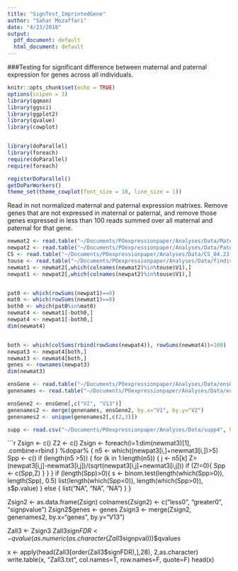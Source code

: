 ```yaml
---
title: "SignTest_ImprintedGene"
author: "Sahar Mozaffari"
date: "4/23/2018"
output:
  pdf_document: default
  html_document: default
---
```


###Testing for significant difference between maternal and paternal expression for genes across all individuals.


```r
knitr::opts_chunk$set(echo = TRUE)
options(scipen = 3)
library(qqman)
library(ggsci)
library(ggplot2)
library(qvalue)
library(cowplot)


library(doParallel)
library(foreach)
require(doParallel)
require(foreach)

registerDoParallel()
getDoParWorkers()
theme_set(theme_cowplot(font_size = 18, line_size = 1))
```
Read in not normalized maternal and paternal expression matrixes. 
Remove genes that are not expressed in maternal or paternal, and remove those genes expressed in less than 100 reads summed over all maternal and paternal for that gene.

```r
newmat2 <- read.table("~/Documents/POexpressionpaper/Analyses/Data/Maternal_gene_notnormalized_nodup_v19_20180423.txt", check.names = F)
newpat2 <- read.table("~/Documents/POexpressionpaper/Analyses/Data/Paternal_gene_notnormalized_nodup_v19_20180423.txt", check.names = F)
CS <- read.table("~/Documents/POexpressionpaper/Analyses/Data/CS_04.23.txt", check.names=F)
touse <- read.table("~/Documents/POexpressionpaper/Analyses/Data/findivs_touse_triosLCL")
newmat1 <- newmat2[,which(colnames(newmat2)%in%touse$V1),]
newpat1 <- newpat2[,which(colnames(newpat2)%in%touse$V1),]


pat0 <- which(rowSums(newpat1)==0)
mat0 <- which(rowSums(newmat1)==0)
both0 <- which(pat0%in%mat0)
newmat4 <- newmat1[-both0,]
newpat4 <- newpat1[-both0,]
dim(newmat4)


both <- which(colSums(rbind(rowSums(newpat4)), rowSums(newmat4))>100)
newpat3 <- newpat4[both,]
newmat3 <- newmat4[both,]
genes <- rownames(newpat3)
dim(newmat3)
```




```r
ensGene <- read.table("~/Documents/POexpressionpaper/Analyses/Data/ensGene.txt-2")
genenames <- read.table("~/Documents/POexpressionpaper/Analyses/Data/ensemblToGeneName.txt")

ensGene2 <- ensGene[,c("V2", "V13")]
genenames2 <- merge(genenames, ensGene2, by.x="V1", by.y="V2")
genenames2 <- unique(genenames2[,c(2,3)])

```

```r
supp <- read.csv("~/Documents/POexpressionpaper/Analyses/Data/supp4", header = T)

```


```r

Zsign <- c()
Z2 <- c()
Zsign <- foreach(i=1:dim(newmat3)[1], .combine=rbind ) %dopar% {
  n5 <- which((newpat3[i,]+newmat3[i,])>5)
  Spp <- c()
  if (length(n5 >5)) {
    for (k in 1:length(n5)) {
      j <- n5[k]
      Z=(newpat3[i,j]-newmat3[i,j])/(sqrt(newpat3[i,j]+newmat3[i,j]))
      if (Z!=0){
        Spp <- c(Spp,Z)
      }
    }
  } 
  if (length(Spp)>0){
    s <- binom.test(length(which(Spp>0)), length(Spp), 0.5)
    list(length(which(Spp<0)),  length(which(Spp>0)), s$p.value)
  } else {
    list("NA", "NA", "NA")
  }
}

Zsign2 <- as.data.frame(Zsign)
colnames(Zsign2) <- c("less0", "greater0", "signpvalue")
Zsign2$genes <- genes
Zsign3 <- merge(Zsign2, genenames2, by.x="genes", by.y="V13")


Zall3 <- Zsign3
Zall3$signFDR <- qvalue(as.numeric(as.character(Zall3$signpval)))$qvalues

x <- apply(head(Zall3[order(Zall3$signFDR),],28), 2,as.character)
write.table(x, "Zall3.txt", col.names=T, row.names=F, quote=F)
head(x)
